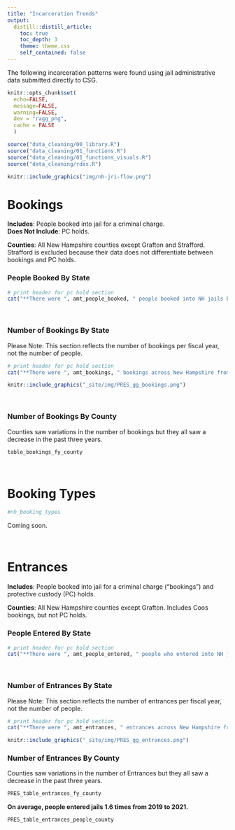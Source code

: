 ```yaml
---
title: "Incarceration Trends"
output: 
  distill::distill_article:
    toc: true
    toc_depth: 3
    theme: theme.css
    self_contained: false
---
```


The following incarceration patterns were found using jail administrative data submitted directly to CSG.   

```r
knitr::opts_chunk$set(
  echo=FALSE, 
  message=FALSE, 
  warning=FALSE,
  dev = "ragg_png",
  cache = FALSE
  )

source("data_cleaning/00_library.R")
source("data_cleaning/01_functions.R")
source("data_cleaning/01_functions_visuals.R")
source("data_cleaning/rdas.R")
```

```r
knitr::include_graphics("img/nh-jri-flow.png")
```

# Bookings

**Includes**: People booked into jail for a criminal charge.    
**Does Not Include**: PC holds.    

**Counties**: All New Hampshire counties except Grafton and Strafford. Strafford is excluded because their data does not differentiate between bookings and PC holds.   

### People Booked By State

```r
# print header for pc hold section
cat("**There were ", amt_people_booked, " people booked into NH jails between FY2019 to FY2021.**\n\n", sep = "")
```

<br>

### Number of Bookings By State

Please Note: This section reflects the number of bookings per fiscal year, not the number of people.    

```r
# print header for pc hold section
cat("**There were ", amt_bookings, " bookings across New Hampshire from FY2019 to FY2021.**\n\n", sep = "")
```

```r
knitr::include_graphics("_site/img/PRES_gg_bookings.png")
```

<br>

### Number of Bookings By County

Counties saw variations in the number of bookings but they all saw a decrease in the past three years.

```r
table_bookings_fy_county
```

<br>

# Booking Types

```r
#nh_booking_types
```

Coming soon. 

<br>

# Entrances

**Includes**: People booked into jail for a criminal charge ("bookings") and protective custody (PC) holds.  

**Counties**: All New Hampshire counties except Grafton. Includes Coos bookings, but not PC holds.   

### People Entered By State

```r
# print header for pc hold section
cat("**There were ", amt_people_entered, " people who entered into NH jails between FY2019 to FY2021.**\n\n", sep = "")
```

<br>

### Number of Entrances By State

Please Note: This section reflects the number of entrances per fiscal year, not the number of people.    

```r
# print header for pc hold section
cat("**There were ", amt_entrances, " entrances across New Hampshire from FY2019 to FY2021 and an overall decrease of 38.1% since FY2019.**\n\n", sep = "")
```

```r
knitr::include_graphics("_site/img/PRES_gg_entrances.png")
```

### Number of Entrances By County

Counties saw variations in the number of Entrances but they all saw a decrease in the past three years.

```r
PRES_table_entrances_fy_county
```

**On average, people entered jails 1.6 times from 2019 to 2021.**

```r
PRES_table_entrances_people_county
```

<br>
<br>
